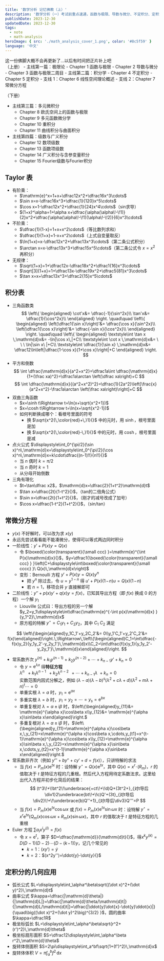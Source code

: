 ```yaml
---
title: '数学分析 记忆佛教（上）'
description: '数学分析（一）考试前重点速通，函数与极限、导数与微分、不定积分、定积分、常微分方程'
publishDate: 2023-12-30
updatedDate: 2023-12-30
tags:
  - note
  - math-analysis
heroImage: { src: './math_analysis_cover_1.png', color: '#8c5f59' }
language: '中文'
---
```


<Aside type="danger" title="Warning">
这一份佛脚大概不会再更新了...以后有时间把正片补上吧
</Aside>
（上册）
- 主线第一篇：极限论
	- Chapter 1 函数与极限
	- Chapter 2 导数与微分
	- Chapter 3 函数与极限二周目
- 主线第二篇：积分学
	- Chapter 4 不定积分
	- Chapter 5 定积分
- 支线 1：Chapter 6 线性空间理论概述
- 支线 2：Chapter 7 常微分方程

（下册）
- 主线第三篇：多元微积分
	- Chapter 8 欧氏空间上的函数与极限
	- Chapter 9 多元函数微分学
	- Chapter 10 重积分
	- Chapter 11 曲线积分与曲面积分
- 主线第四篇：级数与广义积分
	- Chapter 12 数项级数
	- Chapter 13 函数项级数
	- Chapter 14 广义积分与含参变量积分
	- Chapter 15 Fourier级数与Fourier积分


## Taylor 表
- 有阶乘：
	- $\mathrm{e}^x=1+x+\dfrac12x^2+\dfrac16x^3\cdots$
	- $\sin x=x-\dfrac16x^3+\dfrac{1}{120}x^5\cdots$
	- $\cos x=1-\dfrac12x^2+\dfrac{1}{24}x^4\cdots$（sin求导）
	- $(1+x)^\alpha=1+\alpha x+\dfrac{\alpha(\alpha\!-\!1)}{2}x^2+\dfrac{\alpha(\alpha\!-\!1)(\alpha\!-\!2)}{6}x^3\cdots$
- 不阶乘：
	- $\dfrac{1}{1-x}=1+x+x^2\cdots$（等比数列求和）
	- $\dfrac{1}{1+x}=1-x+x^2\cdots$（上式自变量取反）
	- $\ln(1+x)=x-\dfrac12x^2+\dfrac13x^3\cdots$（第二条公式积分）
	- $\arctan x=x-\dfrac13x^3+\dfrac15x^5\cdots$（第二条公式令 $x=x^2$ 再积分）
- 无规律：
	- $\sqrt{1+x}=1+\dfrac12x-\dfrac18x^2+\dfrac1{16}x^3\cdots$
	- $\sqrt[3]{1+x}=1+\dfrac13x-\dfrac19x^2+\dfrac5{81}x^3\cdots$
	- $\tan x=x+\dfrac13x^3+\dfrac2{15}x^5\cdots$

## 积分表
- 三角函数类
$$
\left\{
\begin{aligned}
\cot'x&= \dfrac{-1}{\sin^2x}\\
\tan'x&= \dfrac{1}{\cos^2x}\\
\end{aligned}
\right.
\quad\quad
\left\{
\begin{aligned}
\left(\dfrac1{\sin x}\right)'&= \dfrac{\cos x}{\sin^2x}\\
\left(\dfrac1{\cos x}\right)'&= \dfrac{-\sin x}{\cos^2x}\\
\end{aligned}
\right.
\quad\quad
\left\{
\begin{aligned}
\textstyle\int \tan x \,\mathrm{d}x&= -\ln|\cos x\,|+C\\
\textstyle\int \cot x \,\mathrm{d}x&= \ \ \ \ln|\sin x\ |+C\\
\textstyle\int \dfrac{1}{\sin x} \,\mathrm{d}x&= \dfrac12\ln\left|\dfrac{1-\cos x}{1+\cos x}\right|+C
\end{aligned}
\right.
$$
- 平方和倒数
$$
\int \dfrac{\mathrm{d}x}{a^2+x^2}=\dfrac1a\int \dfrac{\mathrm{d}x}{1+(\frac xa)^2}=\dfrac1a\arctan \left(\dfrac xa\right)+C
$$
$$
\int \dfrac{\mathrm{d}x}{(a^2+x^2)^2}=\dfrac{1}{2a^2}\left[\frac{x}{a^2+x^2}-\frac1a\arctan \left(\frac xa\right)\right]+C
$$
- 双曲三角函数
	- $x=\sinh t\Rightarrow t=\ln(x+\sqrt{x^2+1})$
	- $x=\cosh t\Rightarrow t=\ln(x+\sqrt{x^2-1})$
	- 如何判断换成哪个：看根号里面的符号
		- 换 $\sqrt{x^2{\,\color{red}+\,}1}{}$ 中的元时，用 $\sinh$，根号里面是加
		- 换 $\sqrt{x^2{\,\color{red}-\,}1}{}$ 中的元时，用 $\cosh$，根号里面是减
- 点火公式 $\displaystyle\int_0^{\pi/2}(\sin x)^n\,\mathrm{d}x=\displaystyle\int_0^{\pi/2}(\cos x)^n\,\mathrm{d}x=k\cdot\dfrac{(n-1)!!}{n!!}{}$
	- 当 $n$ 偶时 $k=\pi/2$
	- 当 $n$ 奇时 $k=1$
	- 从分母开始倒数
- 三角有理化
	- $t=\tan\dfrac x2$，$\mathrm{d}x=\dfrac{2}{1+t^2}\mathrm{d}t$
	- $\tan x=\dfrac{2t}{1-t^2}{}$，（tan的二倍角公式）
	- $\sin x=\dfrac{2t}{1+t^2}{}$，（刚才的减号改成了加号）
	- $\cos x=\dfrac{1-t^2}{1+t^2}{}$，（sin/tan）

## 常微分方程
- $y(x)$ 不好解时，可以改为求 $x(y)$
- 永远先尝试看看能不能凑微分，使得可以等式两边同时积分
- 一阶线性：$y'+P(x)y=Q(x)$
	- 令 $\boxed{\color{transparent}{\small ccc} }=\mathrm{e}^{\int P(x)\mathrm{d}x}{}$，$y=\dfrac1{\boxed{\color{transparent}{\small ccc} } }\left(C+\displaystyle\int\boxed{\color{transparent}{\small cccc} }\ Q(x)\,\mathrm{d}x\right)$
	- 变形：Bernoulli 方程 $y'+P(x)y=Q(x)y^n$
		- 把 $y^n$ 除过去，令 $u=y^{1-n}{}$ 得 $u'+P(x)(1\!-\!n)u=Q(x)(1\!-\!n)$
		- 若 $n=1$，移项合并 $y$ 直接解即可
- 二阶线性：$y''+p(x)y'+q(x)y=f(x)$，已知其导出方程（即 $f(x)$ 换成 $0$ 的方程）一个解 $y_1$
	- Liouville 公式曰：导出方程的另一个解 $y_2=y_1\displaystyle\int\dfrac{\mathrm{e}^{-\int p(x)\mathrm{d}x} }{y_1^2}\,\mathrm{d}x$
	- 原方程的特解 $y^\star=C_1y_1+C_2y_2$，其中 $C_1$ $C_2$ 满足

$$
\left\{\begin{aligned}y_1C_1'+y_2C_2'&= 0\\y_1'C_1'+y_2'C_2'&= f(x)\end{aligned}\right.\,\Rightarrow\,\left\{\begin{aligned}C_1=\int\dfrac{-f(x)y_2}{y_1y_2'-y_2y_1'}\,\mathrm{d}x\\C_2=\int\dfrac{f(x)y_1}{y_1y_2'-y_2y_1'}\,\mathrm{d}x\end{aligned}\right.
$$
- 常系数齐次 $y^{(n)}+k_1y^{(n-1)}+k_2y^{(n-2)}+\cdots+k_{n-1}y'+k_n=0$
	- 令 $y=\mathrm{e}^{\lambda x}{}$ 得**特征方程**  
  $\lambda^n\ \ +k_1\lambda^{n-1}\ \,+k_2\lambda^{n-2}\ \,+\cdots+k_{n-1}\lambda\ +k_n=0$  
  实数范围内因式分解之，例如 $(\lambda-a)(\lambda-b)^s(\lambda^2+c \lambda+d)(\lambda^2+m \lambda+n)^t\cdots=0$
	- 单重实根 $\lambda=a$ 时，$y_1=\mathrm{e}^{ax}{}$
	- 多重实根 $\lambda=b$ 时，$y_1=y_2=\cdots=y_s=\mathrm{e}^{bx}{}$
	- 单重复根对 $\lambda=\alpha\pm\mathrm{i}\beta$ 时，$\left\{\begin{aligned}y_{11}&= \mathrm{e}^{\alpha x}\cos\beta x\\y_{12}&= \mathrm{e}^{\alpha x}\sin\beta x\end{aligned}\right.$
	- 多重复根对 $\lambda=\alpha\pm\mathrm{i}\beta$ 时，$\left\{\begin{aligned}y_{11}=\mathrm{e}^{\alpha x}\cos\beta x,\,y_{21}=x\mathrm{e}^{\alpha x}\cos\beta x,\cdots,y_{t1}=x^{t-1}\mathrm{e}^{\alpha x}\cos\beta x\\y_{12}=\mathrm{e}^{\alpha x}\sin\beta x,\,y_{22}=x\mathrm{e}^{\alpha x}\sin\beta x,\cdots,y_{t2}=x^{t-1}\mathrm{e}^{\alpha x}\sin\beta x\end{aligned}\right.$
- 常系数非齐次（例如 $y'''+by''+cy'+d=f(x)$），只讲特解的求法
	- 当 $f(x)=P_m(x)\mathrm{e}^{tx}{}$ 时：设特解 $y^\star=Q(x)\mathrm{e}^{tx}{}$，其中 $Q(x)=x^r\!\cdot\!(R_m)$，$r$ 的值取决于 $t$ 是特征方程的几重根。然后代入方程用待定系数法求。这里给出代入方程并初步化简后的结果：  
	$$
	(t^3\!+\!bt^2\!\underbrace{+ct\!+\!d)Q+(3t^2+}_{对t导后\div1}2\underbrace{bt\!+\!c)Q'+(3t}_{对t导后\div2}\!+\!\underbrace{b)Q''+1}_{对t导后\div3}Q'''=P
	$$
	- 当 $f(x)=P_m(x)\mathrm{e}^{tx}\cos\omega x$ 或 $f(x)=P_m(x)\mathrm{e}^{tx}\sin\omega x$ 时：设特解 $y^\star=x^r\mathrm{e}^{tx}\big(Q_m(x)\cos\omega x+R_m(x)\sin\omega x\big)$，其中 $r$ 的值取决于 $t$ 是特征方程的几重根
- Euler 方程 $\sum\limits a_ix^iy^{(i)}=f(x)$
	- 令 $x=\mathrm{e}^t$，算子 $D=\dfrac{\mathrm{d}}{\mathrm{d}t}{}$，得$x^ky^{(k)}=D(D-1)(D-2)\cdots(D-(k\!-\!1))y$，记几个常见的
		- $k=1$：$(xy')=\dot{y}{}$
		- $k=2$：$(x^2y'')=\ddot{y}-\dot{y}{}$

## 定积分的几何应用
- 弧长公式 $L=\displaystyle\int_\alpha^\beta\sqrt{(\dot x)^2+(\dot y)^2}\,\mathrm{d}t$
- 曲率公式 $\kappa=\dfrac{|\mathrm{d}\theta|}{|\mathrm{d}L|}=\dfrac{|\mathrm{d}\theta/\mathrm{d}t|}{|\mathrm{d}L/\mathrm{d}t|}=\dfrac{|\ddot{y}\dot{x}-\dot{y}\ddot{x}|}{\quad\big((\dot x)^2+(\dot y)^2\big)^{3/2} }$，圆的曲率 $\kappa=\dfrac1R$
- 极坐标弧长 $L=\displaystyle\int_\alpha^\beta\sqrt{r^2+(r')^2}\,\mathrm{d}\theta$
- 极坐标扇形面积 $S=\dfrac12\displaystyle\int_\alpha^\beta r^2\,\mathrm{d}\theta$
- 旋转体侧面积 $S=2\pi\displaystyle\int_a^bf\sqrt{1+(f')^2}\,\mathrm{d}x$
- 旋转体体积 $V=\pi\displaystyle\int_a^bf^2\,\mathrm{d}x$